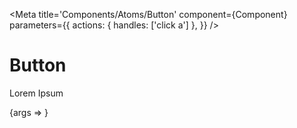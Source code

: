 
<Meta
  title='Components/Atoms/Button'
  component={Component}
  parameters={{
    actions: { handles: ['click a'] },
  }}
/>

# Button

Lorem Ipsum

<Preview withToolbar>
  <Story name='Button' args={mocks}>
    {args => <Component {...args} />}
  </Story>
  <div />
</Preview>

<ArgsTable story='Button' />
